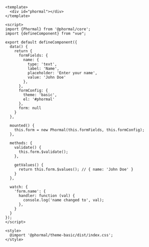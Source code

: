 ```vue copy
<template>
  <div id="phormal"></div>
</template>

<script>
import {Phormal} from '@phormal/core';
import {defineComponent} from "vue";

export default defineComponent({
  data() {
    return {
      formFields: {
        name: {
          type: 'text',
          label: 'Name',
          placeholder: 'Enter your name',
          value: 'John Doe'
        },
      },
      formConfig: {
        theme: 'basic',
        el: '#phormal'
      },
      form: null
    }
  },

  mounted() {
    this.form = new Phormal(this.formFields, this.formConfig);
  },

  methods: {
    validate() {
      this.form.$validate();
    },

    getValues() {
      return this.form.$values(); // { name: 'John Doe' }
    }
  },

  watch: {
    'form.name': {
      handler: function (val) {
        console.log('name changed to', val);
      },
    }
  }
});
</script>

<style>
  @import '@phormal/theme-basic/dist/index.css';
</style>
```